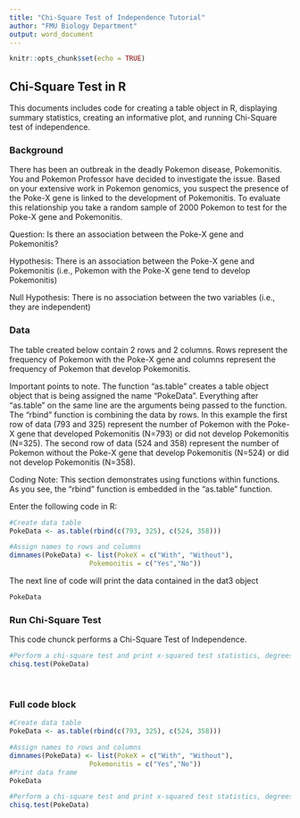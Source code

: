 ```yaml
---
title: "Chi-Square Test of Independence Tutorial"
author: "FMU Biology Department"
output: word_document
---
```


```r
knitr::opts_chunk$set(echo = TRUE)
```
## Chi-Square Test in R
This documents includes code for creating a table object in R, displaying summary statistics, creating an informative plot, and running Chi-Square test of independence.

### Background
There has been an outbreak in the deadly Pokemon disease, Pokemonitis. You and Pokemon Professor have decided to investigate the issue. Based on your extensive work in Pokemon genomics, you suspect the presence of the Poke-X gene is linked to the development of Pokemonitis. To evaluate this relationship you take a random sample of 2000 Pokemon to test for the Poke-X gene and Pokemonitis.

Question: Is there an association between the Poke-X gene and Pokemonitis?

Hypothesis: There is an association between the Poke-X gene and Pokemonitis (i.e., Pokemon with the Poke-X gene tend to develop Pokemonitis)

Null Hypothesis: There is no association between the two variables (i.e., they are independent)

### Data
The table created below contain 2 rows and 2 columns. Rows represent the frequency of Pokemon with the Poke-X gene and columns represent the frequency of Pokemon that develop Pokemonitis. 

Important points to note. The function "as.table" creates a table object object that is being assigned the name "PokeData". Everything after "as.table" on the same line are the arguments being passed to the function. The "rbind" function is combining the data by rows. In this example the first row of data (793 and 325) represent the number of Pokemon with the Poke-X gene that developed Pokemonitis (N=793) or did not develop Pokemonitis (N=325). The second row of data (524 and 358) represent the number of Pokemon without the Poke-X gene that develop Pokemonitis (N=524) or did not develop Pokemonitis (N=358).

Coding Note: This section demonstrates using functions within functions. As you see, the "rbind" function is embedded in the "as.table" function.

Enter the following code in R:
```r
#Create data table
PokeData <- as.table(rbind(c(793, 325), c(524, 358)))

#Assign names to rows and columns
dimnames(PokeData) <- list(PokeX = c("With", "Without"),
                    Pokemonitis = c("Yes","No"))
```

The next line of code will print the data contained in the dat3 object
```r
PokeData
```

\pagebreak
### Run Chi-Square Test
This code chunck performs a Chi-Square Test of Independence.
```r
#Perform a chi-square test and print x-squared test statistics, degrees of freedom, and  p-value
chisq.test(PokeData)
```

\  
\  

### Full code block
```r
#Create data table
PokeData <- as.table(rbind(c(793, 325), c(524, 358)))

#Assign names to rows and columns
dimnames(PokeData) <- list(PokeX = c("With", "Without"),
                    Pokemonitis = c("Yes","No"))
#Print data frame
PokeData

#Perform a chi-square test and print x-squared test statistics, degrees of freedom, and  p-value
chisq.test(PokeData)

```